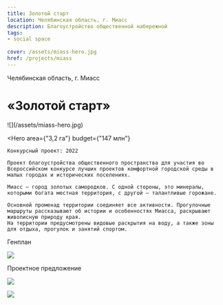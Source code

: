 ```yaml
---
title: Золотой старт
location: Челябинская область, г. Миасс
description: Благоустройство общественной набережной
tags:
- social space
    
cover: /assets/miass-hero.jpg
href: /projects/miass
---
```


Челябинская область, г. Миасс

# «Золотой старт»

<Wide>
    ![](/assets/miass-hero.jpg)
</Wide>

<Hero
    area={"3,2 га"}
    budget={"147 млн"}
>
    Конкурсный проект: 2022

    Проект благоустройства общественного пространства для участия во Всероссийском конкурсе лучших проектов комфортной городской среды в малых городах и исторических поселениях.

    Миасс — город золотых самородков. С одной стороны, это минералы, которыми богата местная территория, с другой — талантливые горожане. 

    Основной променад территории соединяет все активности. Прогулочные маршруты рассказывают об истории и особенностях Миасса, раскрывают живописную природу края.
    На территории предусмотрены видовые раскрытия на воду, а также зоны для отдыха, прогулок и занятий спортом.
</Hero>

Генплан

![](/assets/miass-00.jpg)

Проектное предложение

![](/assets/miass-01.jpg)

![](/assets/miass-02.jpg)

